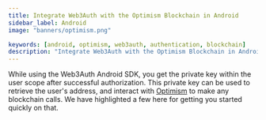 ```yaml
---
title: Integrate Web3Auth with the Optimism Blockchain in Android
sidebar_label: Android
image: "banners/optimism.png"

keywords: [android, optimism, web3auth, authentication, blockchain]
description: "Integrate Web3Auth with the Optimism Blockchain in Android | Documentation - Web3Auth"
---
```



<SEO
  title="Integrate Web3Auth with the Optimism Blockchain in Android"
  description="Integrate Web3Auth with the Optimism Blockchain in Android | Documentation - Web3Auth"
  image="https://web3auth.io/docs/banners/optimism.png"
  slug="/connect-blockchain/evm/optimism/android"
/>

While using the Web3Auth Android SDK, you get the private key within the user scope after successful
authorization. This private key can be used to retrieve the user's address, and interact with
[Optimism](https://optimism.io/) to make any blockchain calls. We have highlighted a few here for
getting you started quickly on that.

<EVMInteraction />
